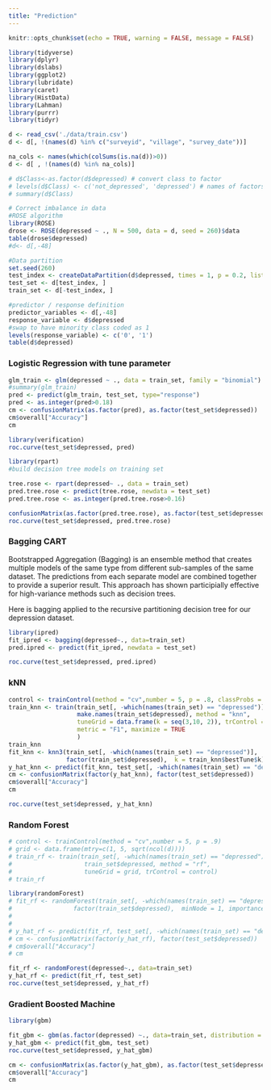 ```yaml
---
title: "Prediction"
---
```


```r
knitr::opts_chunk$set(echo = TRUE, warning = FALSE, message = FALSE)
```

```r
library(tidyverse) 
library(dplyr)
library(dslabs)
library(ggplot2)
library(lubridate) 
library(caret)
library(HistData)
library(Lahman)
library(purrr)
library(tidyr)
```

```r
d <- read_csv('./data/train.csv')
d <- d[, !(names(d) %in% c("surveyid", "village", "survey_date"))]

na_cols <- names(which(colSums(is.na(d))>0))
d <- d[ , !(names(d) %in% na_cols)]

# d$Class<-as.factor(d$depressed) # convert class to factor
# levels(d$Class) <- c('not_depressed', 'depressed') # names of factors
# summary(d$Class)

# Correct imbalance in data
#ROSE algorithm
library(ROSE)
drose <- ROSE(depressed ~ ., N = 500, data = d, seed = 260)$data
table(drose$depressed)
#d<- d[,-48]

#Data partition
set.seed(260)
test_index <- createDataPartition(d$depressed, times = 1, p = 0.2, list = FALSE)
test_set <- d[test_index, ]
train_set <- d[-test_index, ]

#predictor / response definition
predictor_variables <- d[,-48]
response_variable <- d$depressed
#swap to have minority class coded as 1
levels(response_variable) <- c('0', '1') 
table(d$depressed)
```


### Logistic Regression with tune parameter
```r
glm_train <- glm(depressed ~ ., data = train_set, family = "binomial")
#summary(glm_train)
pred <- predict(glm_train, test_set, type="response")
pred <- as.integer(pred>0.18)
cm <- confusionMatrix(as.factor(pred), as.factor(test_set$depressed))
cm$overall["Accuracy"]
cm

library(verification)
roc.curve(test_set$depressed, pred)
```


```r
library(rpart)
#build decision tree models on training set

tree.rose <- rpart(depressed~ ., data = train_set)
pred.tree.rose <- predict(tree.rose, newdata = test_set)
pred.tree.rose <- as.integer(pred.tree.rose>0.16)

confusionMatrix(as.factor(pred.tree.rose), as.factor(test_set$depressed))
roc.curve(test_set$depressed, pred.tree.rose)
```

### Bagging CART

Bootstrapped Aggregation (Bagging) is an ensemble method that creates multiple models of the same type from different sub-samples of the same dataset. The predictions from each separate model are combined together to provide a superior result. This approach has shown participially effective for high-variance methods such as decision trees.

Here is bagging applied to the recursive partitioning decision tree for our depression dataset.
```r
library(ipred)
fit_ipred <- bagging(depressed~., data=train_set)
pred.ipred <- predict(fit_ipred, newdata = test_set)

roc.curve(test_set$depressed, pred.ipred)
```


### kNN

```r
control <- trainControl(method = "cv",number = 5, p = .8, classProbs = TRUE)
train_knn <- train(train_set[, -which(names(train_set) == "depressed")],
                   make.names(train_set$depressed), method = "knn",
                   tuneGrid = data.frame(k = seq(3,10, 2)), trControl = control,
                   metric = "F1", maximize = TRUE
                   )
train_knn
fit_knn <- knn3(train_set[, -which(names(train_set) == "depressed")],
                factor(train_set$depressed),  k = train_knn$bestTune$k)
y_hat_knn <- predict(fit_knn, test_set[, -which(names(train_set) == "depressed")], type="class")
cm <- confusionMatrix(factor(y_hat_knn), factor(test_set$depressed))
cm$overall["Accuracy"]
cm

roc.curve(test_set$depressed, y_hat_knn)
```


### Random Forest

```r
# control <- trainControl(method = "cv",number = 5, p = .9)
# grid <- data.frame(mtry=c(1, 5, sqrt(ncol(d))))
# train_rf <- train(train_set[, -which(names(train_set) == "depressed")], 
#                    train_set$depressed, method = "rf", 
#                    tuneGrid = grid, trControl = control)
# train_rf

library(randomForest)
# fit_rf <- randomForest(train_set[, -which(names(train_set) == "depressed")], 
#                 factor(train_set$depressed),  minNode = 1, importance = TRUE, nodesize=100)
# 
# 
# y_hat_rf <- predict(fit_rf, test_set[, -which(names(train_set) == "depressed")], type="class")
# cm <- confusionMatrix(factor(y_hat_rf), factor(test_set$depressed))
# cm$overall["Accuracy"]
# cm

fit_rf <- randomForest(depressed~., data=train_set)
y_hat_rf <- predict(fit_rf, test_set)
roc.curve(test_set$depressed, y_hat_rf)
```


### Gradient Boosted Machine

```r
library(gbm)

fit_gbm <- gbm(as.factor(depressed) ~., data=train_set, distribution = "bernoulli")
y_hat_gbm <- predict(fit_gbm, test_set)
roc.curve(test_set$depressed, y_hat_gbm)

cm <- confusionMatrix(as.factor(y_hat_gbm), as.factor(test_set$depressed))
cm$overall["Accuracy"]
cm
```






